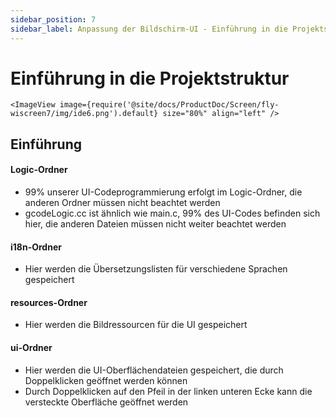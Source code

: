 ```yaml
---
sidebar_position: 7
sidebar_label: Anpassung der Bildschirm-UI - Einführung in die Projektstruktur
---
```





# Einführung in die Projektstruktur


    <ImageView image={require('@site/docs/ProductDoc/Screen/fly-wiscreen7/img/ide6.png').default} size="80%" align="left" />



## Einführung
#### Logic-Ordner
* 99% unserer UI-Codeprogrammierung erfolgt im Logic-Ordner, die anderen Ordner müssen nicht beachtet werden
* gcodeLogic.cc ist ähnlich wie main.c, 99% des UI-Codes befinden sich hier, die anderen Dateien müssen nicht weiter beachtet werden

#### i18n-Ordner
* Hier werden die Übersetzungslisten für verschiedene Sprachen gespeichert

#### resources-Ordner
* Hier werden die Bildressourcen für die UI gespeichert

#### ui-Ordner
* Hier werden die UI-Oberflächendateien gespeichert, die durch Doppelklicken geöffnet werden können
* Durch Doppelklicken auf den Pfeil in der linken unteren Ecke kann die versteckte Oberfläche geöffnet werden

